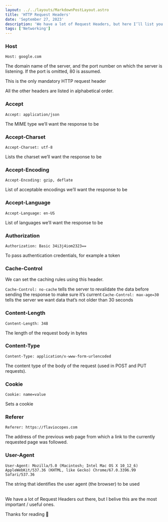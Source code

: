 ```yaml
---
layout: ../../layouts/MarkdownPostLayout.astro
title: 'HTTP Request Headers'
date: 'September 27, 2023'
description: 'We have a lot of Request Headers, but here I’ll list you the most important / useful ones.'
tags: ['Networking']
---
```


### Host

`Host: google.com`

The domain name of the server, and the port number on which the server is listening. If the port is omitted, 80 is assumed.

This is the only mandatory HTTP request header

All the other headers are listed in alphabetical order.

### Accept

`Accept: application/json`

The MIME type we’ll want the response to be

### Accept-Charset

`Accept-Charset: utf-8`

Lists the charset we’ll want the response to be

### Accept-Encoding

`Accept-Encoding: gzip, deflate`

List of acceptable encodings we’ll want the response to be

### Accept-Language

`Accept-Language: en-US`

List of languages we’ll want the response to be

### Authorization

`Authorization: Basic 34i3j4iom2323==`

To pass authentication credentials, for example a token

### Cache-Control

We can set the caching rules using this header.

`Cache-Control: no-cache` tells the server to revalidate the data before sending the response to make sure it’s current
`Cache-Control: max-age=30` tells the server we want data that’s not older than 30 seconds

### Content-Length

`Content-Length: 348`

The length of the request body in bytes

### Content-Type

`Content-Type: application/x-www-form-urlencoded`

The content type of the body of the request (used in POST and PUT requests).

### Cookie

`Cookie: name=value`

Sets a cookie

### Referer

`Referer: https://flaviocopes.com`

The address of the previous web page from which a link to the currently requested page was followed.

### User-Agent

`User-Agent: Mozilla/5.0 (Macintosh; Intel Mac OS X 10_12_6) AppleWebKit/537.36 (KHTML, like Gecko) Chrome/67.0.3396.99 Safari/537.36`

The string that identifies the user agent (the browser) to be used

<br />
We have a lot of Request Headers out there, but I belive this are the most important
/ useful ones.

Thanks for reading 🖤
